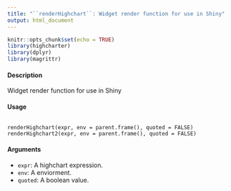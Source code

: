 ---
title: "``renderHighchart``: Widget render function for use in Shiny"
output: html_document
---

```{r setup, include=FALSE}
knitr::opts_chunk$set(echo = TRUE)
library(highcharter)
library(dplyr)
library(magrittr)
```


#### Description 

Widget render function for use in Shiny

#### Usage
<pre><code>
renderHighchart(expr, env = parent.frame(), quoted = FALSE)
renderHighchart2(expr, env = parent.frame(), quoted = FALSE)
</code></pre>

#### Arguments 
* ``expr``: A highchart expression.
* ``env``: A enviorment.
* ``quoted``: A boolean value.
